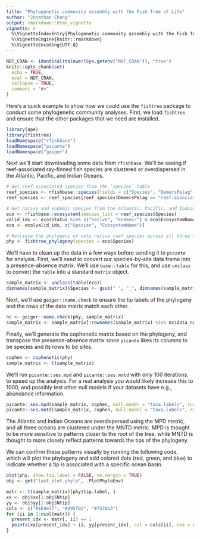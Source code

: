 ```yaml
---
title: "Phylogenetic community assembly with the Fish Tree of Life"
author: "Jonathan Chang"
output: rmarkdown::html_vignette
vignette: >
  %\VignetteIndexEntry{Phylogenetic community assembly with the Fish Tree of Life}
  %\VignetteEngine{knitr::rmarkdown}
  %\VignetteEncoding{UTF-8}
---
```


```r
NOT_CRAN <- identical(tolower(Sys.getenv("NOT_CRAN")), "true")
knitr::opts_chunk$set(
  echo = TRUE,
  eval = NOT_CRAN,
  collapse = TRUE,
  comment = "#>"
)
```


Here's a quick example to show how we could use the `fishtree` package to conduct some phylogenetic community analyses. First, we load `fishtree` and ensure that the other packages that we need are installed.

```r
library(ape)
library(fishtree)
loadNamespace("rfishbase")
loadNamespace("picante")
loadNamespace("geiger")
```

Next we'll start downloading some data from `rfishbase`. We'll be seeing if reef-associated ray-finned fish species are clustered or overdispersed in the Atlantic, Pacific, and Indian Oceans.

```r
# Get reef-associated species from the `species` table
reef_species <- rfishbase::species(fields = c("Species", "DemersPelag"))
reef_species <- reef_species[reef_species$DemersPelag == "reef-associated", ]

# Get native and endemic species from the Atlantic, Pacific, and Indian Oceans
eco <- rfishbase::ecosystem(species_list = reef_species$Species)
valid_idx <- eco$Status %in% c("native", "endemic") & eco$EcosystemName %in% c("Atlantic Ocean", "Pacific Ocean", "Indian Ocean") 
eco <- eco[valid_idx, c("Species", "EcosystemName")]

# Retrieve the phylogeny of only native reef species across all three oceans.
phy <- fishtree_phylogeny(species = eco$Species)
```

We'll have to clean up the data in a few ways before sending it to `picante` for analysis. First, we'll need to convert our species-by-site data frame into a presence-absence matrix. We'll use `base::table` for this, and use `unclass` to convert the `table` into a standard `matrix` object.

```r
sample_matrix <- unclass(table(eco))
dimnames(sample_matrix)$Species <- gsub(" ", "_", dimnames(sample_matrix)$Species, fixed = TRUE)
```

Next, we'll use `geiger::name.check` to ensure the tip labels of the phylogeny and the rows of the data matrix match each other.

```r
nc <- geiger::name.check(phy, sample_matrix)
sample_matrix <- sample_matrix[!rownames(sample_matrix) %in% nc$data_not_tree, ]
```

Finally, we'll generate the cophenetic matrix based on the phylogeny, and transpose the presence-absence matrix since `picante` likes its columns to be species and its rows to be sites.

```r
cophen <- cophenetic(phy)
sample_matrix <- t(sample_matrix)
```

We'll run `picante::ses.mpd` and `picante::ses.mntd` with only 100 iterations, to speed up the analysis. For a real analysis you would likely increase this to 1000, and possibly test other null models if your datasets have e.g., abundance information.

```r
picante::ses.mpd(sample_matrix, cophen, null.model = "taxa.labels", runs = 99)
picante::ses.mntd(sample_matrix, cophen, null.model = "taxa.labels", runs = 99)
```

The Atlantic and Indian Oceans are overdispersed using the MPD metric, and all three oceans are clustered under the MNTD metric. MPD is thought to be more sensitive to patterns closer to the root of the tree, while MNTD is thought to more closely reflect patterns towards the tips of the phylogeny.

We can confirm these patterns visually by running the following code, which will plot the phylogeny and add colored dots (red, green, and blue) to indicate whether a tip is associated with a specific ocean basin.

```r
plot(phy, show.tip.label = FALSE, no.margin = TRUE)
obj <- get("last_plot.phylo", .PlotPhyloEnv)

matr <- t(sample_matrix)[phy$tip.label, ]
xx <- obj$xx[1:obj$Ntip]
yy <- obj$yy[1:obj$Ntip]
cols <- c("#1b9e77", "#d95f02", "#7570b3")
for (ii in 1:ncol(matr)) {
  present_idx <- matr[, ii] == 1
  points(xx[present_idx] + ii, yy[present_idx], col = cols[ii], cex = 0.1)
}
```
